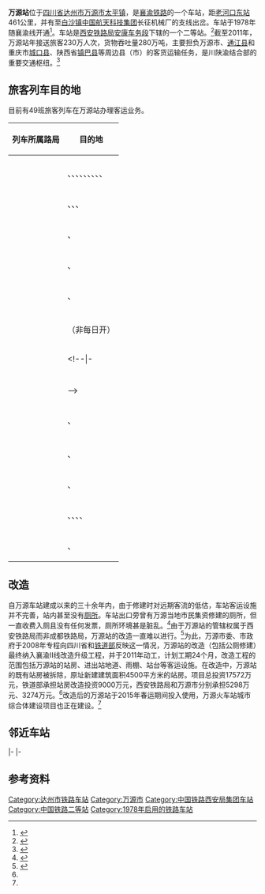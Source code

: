 {{About|襄渝铁路达州段的车站|北京地铁亦庄线的车站|万源街站|北京地铁8号线的车站|火箭万源站}}
{{Infobox China railway station
|车站名称 = 万源站
|图片 = 万源站.jpg
|图片介绍 = 
|其他名称 = 
|车站拼音 = Wanyuan
|英文名称 = Wanyuan Railway Station
|车站代码 = 29912<ref>{{cite book|title=中华人民共和国铁路车站代码（GB/T 10302-2010）|publisher=中国标准出版社|year=2010|isbn=155066140495|ignore-isbn-error=true|pages=37}}</ref>
|电报码 = WYY<ref>{{cite book|author=铁道部电子计算技术中心, 铁道部运输局|title=铁路车站站名代码表：TMIS使用|publisher=中国铁道出版社|location=北京|year=1998|isbn=9787113030995|pages=59}}</ref>
|拼音码 = WYU
|车站类型 = 客货运站
|技术性质 = 
|业务性质 = 
|始建时间 = 
|开通运营 = 1978年
|车站位置 = [[四川省|四川省]][[达州市|达州市]][[万源市|万源市]][[太平镇_(万源市)|太平镇]]
|坐标 = {{coord|32.08553559219386|N|108.04215458120349|E|format=dms|display=inline,title}}
|归属 = [[西安铁路局|西安铁路局]][[安康车务段|安康车务段]]
|线路 = [[襄渝铁路|襄渝铁路]]<br>万白支线
|车站等级 = [[二等站_(中国大陆)|二等站]]
|使用状态 = 使用中
|股道数目 = 7
|正线 = 
|到发线 = 
|其它线 = 
|月台数目 = 
|侧式站台 = 
|岛式站台 = 
|站台面 = 
|网站 = 
|站线配置图 = 
}}
'''万源站'''位于[[四川省|四川省]][[达州市|达州市]][[万源市|万源市]][[太平镇_(万源市)|太平镇]]，是[[襄渝铁路|襄渝铁路]]的一个车站，距[[老河口东站|老河口东站]]461公里，并有至[[白沙镇_(万源市)|白沙镇]][[中国航天科技集团|中国航天科技集团]]长征机械厂的支线出岔。车站于1978年随襄渝线开通<ref>{{cite book|author=万源县志编纂委员会|title=万源县志|publisher=四川人民出版社|year=1996|isbn=7-220-03185-8}}</ref>{{rp|383}}。车站是[[西安铁路局|西安铁路局]][[安康车务段|安康车务段]]下辖的一个二等站。<ref name="wanyuan_refurb">{{cite news|author=蒋德敏|url=http://dz.newssc.org/system/20150228/001594316.html|title=万源火车站改建竣工春运期间正式投入使用|publisher=四川新闻网|date=2015-02-28|accessdate=2016-05-21|archive-url=https://web.archive.org/web/20180126200802/http://dz.newssc.org/system/20150228/001594316.html|archive-date=2018-01-26|dead-url=yes}}</ref>截至2011年，万源站年接送旅客230万人次，货物吞吐量280万吨，主要担负万源市、[[通江县|通江县]]和重庆市[[城口县|城口县]]、陕西省[[镇巴县|镇巴县]]等周边县（市）的客货运输任务，是川陕渝结合部的重要交通枢纽。<ref name="pending">{{cite news|author=蒲正兵|coauthors=蒋海燕|url=http://dz.newssc.org/system/20110726/001314645.html|title=铁道部批复襄渝铁路万源站改造工程可研报告|publisher=四川新闻网|date=2011-07-26|accessdate=2016-05-21|archive-url=https://web.archive.org/web/20180127024236/http://dz.newssc.org/system/20110726/001314645.html|archive-date=2018-01-27|dead-url=yes}}</ref>

==旅客列车目的地==
目前有49班旅客列车在万源站办理客运业务。
{| class="wikitable sortable" style="font-size: 90%"
!列车所属路局
!目的地
|-
|<center>{{sort|Beijing|[[北京铁路局|北京铁路局]]}}
|{{站|北京西}}
|-
|<center>{{sort|Chengdu|[[成都铁路局|成都铁路局]]}}
|{{站|北京西}}、{{站|成都}}、{{站|重庆}}、{{站|重庆北}}、{{站|广州}}、{{站|呼和浩特东}}、{{站|宁波}}、{{站|上海}}、{{站|上海南}}、{{站|乌鲁木齐南}}
|-
|<center>{{sort|Guangzhou|[[广州铁路（集团）公司|广州铁路集团]]}}
|{{站|成都}}、{{站|达州}}、{{站|东莞东}}、{{站|广州}}
|-
|<center>{{sort|Harbin|[[哈尔滨铁路局|哈尔滨铁路局]]}}
|{{站|成都}}、{{站|哈尔滨西}}
|-
|<center>{{sort|Hohhot|[[呼和浩特铁路局|呼和浩特铁路局]]}}
|{{站|成都东}}、{{站|呼和浩特东}}
|-
|<center>{{sort|Jinan|[[济南铁路局|济南铁路局]]}}
|{{站|重庆北}}、{{站|济南}}
|-
|<center>{{sort|Kunming|[[昆明铁路局|昆明铁路局]]}}
|{{站|昆明}}
|-
|<center>{{sort|Lanzhou|[[兰州铁路局|兰州铁路局]]}}
|{{站|成都}}（非每日开）
|-
|<center>{{sort|Nanchang|[[南昌铁路局|南昌铁路局]]}}
|{{站|福州}}
<!--|-
|<center>{{sort|Nanning|[[南宁铁路局|南宁铁路局]]}}
|{{站|}}
|-
|<center>{{sort|Qingzang|[[青藏铁路公司|青藏铁路公司]]}}
|{{站|}}
|-
|<center>{{sort|Shanghai|[[上海铁路局|上海铁路局]]}}
|{{站|}}-->
|-
|<center>{{sort|Shenyang|[[沈阳铁路局|沈阳铁路局]]}}
|{{站|长春}}、{{站|沈阳北}}
|-
|<center>{{sort|Taiyuan|[[太原铁路局|太原铁路局]]}}
|{{站|太原}}
|-
|<center>{{sort|Urumqi|[[乌鲁木齐铁路局|乌鲁木齐铁路局]]}}
|{{站|重庆北}}、{{站|乌鲁木齐南}}
|-
|<center>{{sort|Wuhan|[[武汉铁路局|武汉铁路局]]}}
|{{站|汉口}}、{{站|武昌}}
|-
|<center>{{sort|Xi'an|[[西安铁路局|西安铁路局]]}}
|{{站|安康}}、{{站|重庆北}}、{{站|达州}}、{{站|贵阳}}、{{站|西安}}
|-
|<center>{{sort|Zhengzhou|[[郑州铁路局|郑州铁路局]]}}
|{{站|重庆北}}、{{站|郑州}}
|}

==改造==
自万源车站建成以来的三十余年内，由于修建时对远期客流的低估，车站客运设施并不完善，站内甚至没有[[厕所|厕所]]。车站出口旁曾有万源当地市民集资修建的厕所，但一直收费入厕且没有任何发票，厕所环境甚是脏乱。<ref name="without_a_toilet">{{cite news|author=靳廷江|url=http://sichuan.scol.com.cn/dzxw/20100122/2010122111631.htm|title=达州 万源火车站数十年无公厕|publisher=[[三江都市报|三江都市报]]|date=2010-01-22|accessdate=2016-05-21|archive-date=2018-01-26|archive-url=https://web.archive.org/web/20180126201038/http://sichuan.scol.com.cn/dzxw/20100122/2010122111631.htm|dead-url=no}}</ref>由于万源站的管辖权属于西安铁路局而非成都铁路局，万源站的改造一直难以进行。<ref name="wcc">{{cite news|url=http://wccdaily.scol.com.cn/epaper/hxdsb/html/2011-07/28/content_359713.htm|title=万源火车站改造升级结束30年无公厕史|publisher=[[华西都市报|华西都市报]]|date=2011-07-28|accessdate=2016-05-21|archive-date=2016-05-21|archive-url=https://archive.is/20160521134629/http://wccdaily.scol.com.cn/epaper/hxdsb/html/2011-07/28/content_359713.htm|dead-url=no}}</ref>为此，万源市委、市政府于2008年专程向四川省和[[中华人民共和国铁道部|铁道部]]反映这一情况，万源站的改造（包括公厕修建）最终纳入襄渝Ⅱ线改造升级工程，并于2011年动工，计划工期24个月，改造工程的范围包括万源站的站房、进出站地道、雨棚、站台等客运设施。在改造中，万源站的既有站房被拆除，原址新建建筑面积4500平方米的站房。项目总投资17572万元，铁道部承担站房改造投资9000万元，西安铁路局和万源市分别承担5298万元、3274万元。<ref name="pending"/>改造后的万源站于2015年春运期间投入使用，万源火车站城市综合体建设项目也正在建设。<ref name="wanyuan_refurb"/>

==邻近车站==
{{start rail box|[[File:China_Railways.svg|16px]] [[中国铁路|中国铁路]]}}
{{s-inop|[[官渡站|官渡站]]|{{站|老河口东}}方向}}
{{s-line|[[襄渝铁路|襄渝铁路]]下行线<br />{{0}}← 9km 万源站 13km →}}
{{s-inop|[[青花站|青花站]]|{{站|重庆}}方向|rows=2}}
|-
{{s-inop|[[新官渡站|新官渡站]]|{{站|老河口东}}方向}}
{{s-line|[[襄渝铁路|襄渝铁路]]上行线<br />{{0}}← 6km 万源站 13km →}}
|-
{{new system|[[中国航天科技集团|中国航天科技集团]]}}
{{Terminus}}
{{s-line|万白支线<br />{{0}} {{0}} {{0}} {{0}} 万源站 18km →}}
{{s-inop|[[白沙站_(万源市)|白沙站]]|长征机械厂（7102厂）方向}}
{{end box}}

==参考资料==
{{reflist}}

{{襄渝铁路}}
[[Category:达州市铁路车站|Category:达州市铁路车站]]
[[Category:万源市|Category:万源市]]
[[Category:中国铁路西安局集团车站|Category:中国铁路西安局集团车站]]
[[Category:中国铁路二等站|Category:中国铁路二等站]]
[[Category:1978年启用的铁路车站|Category:1978年启用的铁路车站]]